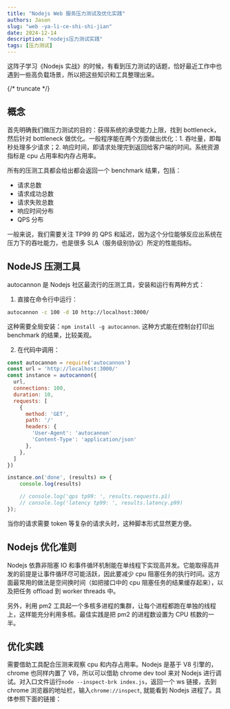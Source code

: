 ```yaml
---
title: "Nodejs Web 服务压力测试及优化实践"
authors: Jason
slug: "web -ya-li-ce-shi-shi-jian"
date: 2024-12-14
description: "nodejs压力测试实践"
tags: [压力测试]
---
```



这阵子学习《Nodejs 实战》的时候，有看到压力测试的话题，恰好最近工作中也遇到一些高负载场景，所以把这些知识和工具整理出来。

{/* truncate */}

## 概念

<!-- socket 会消耗文件句柄，每个连接会消耗一些内存，所以你需要研究怎么调整内核参数，还有你如果在同一台机器上跑服务和测试，客户端会消耗端口号， -->

首先明确我们做压力测试的目的：获得系统的承受能力上限，找到 bottleneck，然后针对 bottleneck 做优化。一般程序能在两个方面做出优化：1. 吞吐量，即每秒处理多少请求；2. 响应时间，即请求处理完到返回给客户端的时间。系统资源指标是 cpu 占用率和内存占用率。

所有的压测工具都会给出都会返回一个 benchmark 结果，包括：

- 请求总数
- 请求成功总数
- 请求失败总数
- 响应时间分布
- QPS 分布

一般来说，我们需要关注 TP99 的 QPS 和延迟，因为这个分位能够反应出系统在压力下的吞吐能力，也是很多 SLA（服务级别协议）所定的性能指标。

## NodeJS 压测工具

autocannon 是 Nodejs 社区最流行的压测工具，安装和运行有两种方式：

1. 直接在命令行中运行：

```bash
autocannon -c 100 -d 10 http://localhost:3000/
```

这种需要全局安装：`npm install -g autocannon`. 这种方式能在控制台打印出 benchmark 的结果，比较美观。

2. 在代码中调用：

```javascript
const autocannon = require('autocannon')
const url = 'http://localhost:3000/'
const instance = autocannon({
  url,
  connections: 100,
  duration: 10,
  requests: [
    {
      method: 'GET',
      path: '/'
      headers: {
        'User-Agent': 'autocannon'
        'Content-Type': 'application/json'
      },
    },
  ]
})

instance.on('done', (results) => {
    console.log(results)

    // console.log('qps tp99: ', results.requests.p1)
    // console.log('latency tp99: ', results.latency.p99)
});
```

当你的请求需要 token 等复杂的请求头时，这种脚本形式显然更方便。

## Nodejs 优化准则

Nodejs 依靠非阻塞 IO 和事件循环机制能在单线程下实现高并发。它能取得高并发的前提是让事件循环尽可能活跃，因此要减少 cpu 阻塞任务的执行时间。这方面最常用的做法是空间换时间（如把接口中的 cpu 阻塞任务的结果缓存起来），以及把任务 offload 到 worker threads 中。

另外，利用 pm2 工具起一个多核多进程的集群，让每个进程都跑在单独的线程上，这样能充分利用多核。最佳实践是把 pm2 的进程数设置为 CPU 核数的一半。

## 优化实践

需要借助工具配合压测来观察 cpu 和内存占用率。Nodejs 是基于 V8 引擎的，chrome 也同样内置了 V8，所以可以借助 chrome dev tool 来对 Nodejs 进行调试。对入口文件运行`node --inspect-brk index.js`，返回一个 ws 链接，去到 chrome 浏览器的地址栏，输入`chrome://inspect`, 就能看到 Nodejs 进程了。具体参照下面的链接：

<LinkCard
  title="NodeJs进阶开发、性能优化指南"
  link="https://juejin.cn/post/7095354780079357966?from=search-suggest#heading-4"
/>

